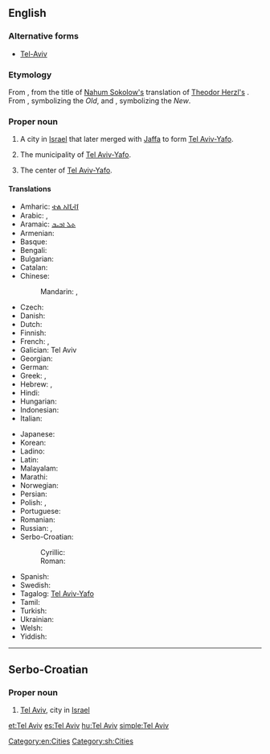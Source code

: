==English==
{{wikipedia}}

===Alternative forms===
* [[Tel-Aviv]]

===Etymology===
From {{etyl|he}} {{term|תל אביב|תֵּל־אָבִיב|tr=Tel Aviv|lang=he}}, from the title of [[w:Nahum Sokolow|Nahum Sokolow's]] translation of [[w:Theodor Herzl|Theodor Herzl's]] {{term|w:Altneuland|Altneuland|The Old New Land}}. From {{term|תל|תֵּל|tr=tel|lang=he|hill formed by ancient ruins}}, symbolizing the ''Old'', and {{term|אביב|אָבִיב|tr=aviv|lang=he|Spring}}, symbolizing the ''New''.

===Proper noun===
{{en-proper noun}}

# A city in [[Israel]] that later merged with [[Jaffa]] to form [[Tel Aviv-Yafo]].
# {{informally|or|formerly}} The municipality of [[Tel Aviv-Yafo]].
# The center of [[Tel Aviv-Yafo]].

====Translations====
{{trans-top|city in Israel}}
* Amharic: [[ቴል አቪቭ]]
* Arabic: {{t-|ar|تل أبيب|tr=talli 'abiib|sc=Arab}}, {{t|ar|تل أبيب يافا|tr=tálli 'abiib yaafa|sc=Arab}}
* Aramaic: [[ܬܠ ܐܒܝܒ]]
* Armenian: {{t-|hy|Թել Ավիվ|tr=T'el Aviv|sc=Armn}}
* Basque: {{t|eu|Tel Aviv}}
* Bengali: {{t|bn|তেল আভিভ|sc=Beng|xs=Bengali}}
* Bulgarian: {{t-|bg|Тел Авив|sc=Cyrl}}
* Catalan: {{t|ca|Tel Aviv}}
* Chinese:
*: Mandarin: {{t|cmn|特拉維夫|sc=Hani}}, {{t|cmn|特拉维夫|tr=[[Tèlāwéifū]]|sc=Hani}}
* Czech: {{t|cs|Tel Aviv}}
* Danish: {{t|da|Tel Aviv}}
* Dutch: {{t|nl|Tel Aviv}}
* Finnish: {{t|fi|Tel Aviv}}
* French: {{t-|fr|Tel Aviv|m}}, {{t|fr|Tel-Aviv-Jaffa|m}}
* Galician: Tel Aviv
* Georgian: {{t|ka|თელ-ავივი|tr=t‘el-avivi|sc=Geor|xs=Georgian}}
* German: {{t-|de|Tel Aviv-Jaffa}}
* Greek: {{t|el|Τελ Αβίβ|tr=Tel Avív|sc=Grek}}, {{t|el|Τελ Αβίβ - Γιάφα|tr=Tel Avív-Yáfa|sc=Grek}}
* Hebrew: {{t+|he|תל אביב|f|tr=tel aviv|sc=Hebr}}, {{t|he|תל אביב-יפו|tr=tel aviv–yafo|sc=Hebr}}
* Hindi: {{t|hi|तेल अवीव|tr=tel avīv|xs=Hindi|sc=Deva}}
* Hungarian: {{t|hu|Tel Aviv}}
* Indonesian: {{t|id|Tel Aviv}}
* Italian: {{t|it|Tel Aviv|f}}
{{trans-mid}}
* Japanese: {{t|ja|テルアビブ|tr=Teru-Abibu}}
* Korean: {{t|ko|텔아비브|tr=Tel-Abibeu|sc=Hang}}
* Ladino: {{t|lad|Tel Aviv|sc=Latn}}
* Latin: {{t|la|Telavivum}}
* Malayalam: {{t|ml|ടെല് അവീവ്|sc=Mlym|xs=Malayalam}}
* Marathi: {{t|mr|तेल अवीव|n|tr=tela avīva|sc=Deva}}
* Norwegian: {{t|no|Tel Aviv}}
* Persian: {{t|fa|تلآویو|xs=Persian|sc=fa-Arab}}
* Polish: {{t|pl|Tel Awiw}}, {{t|pl|Tel Awiw-Jafa}}
* Portuguese: {{t|pt|Tel Aviv-Yafo}}
* Romanian: {{t|ro|Tel Aviv}}
* Russian: {{t-|ru|Тель-Авив|m|tr=Tel’-Avív|sc=Cyrl}}, {{t|ru|Тель-Авив — Яффо|m|tr=Tel’-Avív - Jáffo|sc=Cyrl}}
* Serbo-Croatian:
*: Cyrillic: {{t|sh|Тел Авив|m|sc=Cyrl}}
*: Roman: {{t|sh|Tel Aviv|m}}
* Spanish: {{t+|es|Tel Aviv|m}}
* Swedish: {{t|sv|Tel Aviv}}
* Tagalog: [[Tel Aviv-Yafo]]
* Tamil: {{t|ta|டெல் அவீவ்|xs=Tamil}}
* Turkish: {{t|tr|Tel Aviv}}
* Ukrainian: {{t|uk|Тель-Авів|m|tr=Tel’-Avív|xs=Ukrainian}}
* Welsh: {{t|cy|Tel Aviv}}
* Yiddish: {{t-|yi|תל אביב|tr=tel aviv|sc=Hebr|xs=Yiddish}}
{{trans-bottom}}

[[Category:en:Cities]]

----

==Serbo-Croatian==

===Proper noun===
{{sh-proper noun|g=m|r|Тел Авив}}

# [[#English|Tel Aviv]], city in [[Israel]]

[[Category:sh:Cities]]

[[et:Tel Aviv]]
[[es:Tel Aviv]]
[[hu:Tel Aviv]]
[[simple:Tel Aviv]]